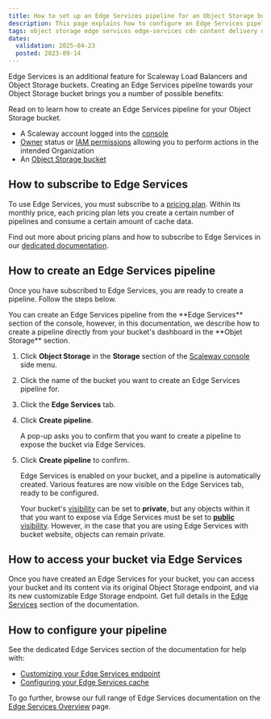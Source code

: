 ```yaml
---
title: How to set up an Edge Services pipeline for an Object Storage bucket
description: This page explains how to configure an Edge Services pipeline for a Scaleway Object Storage bucket. Set up your own custom domain to point to your bucket, and enable a caching service for faster and more efficient delivery.
tags: object storage edge services edge-services cdn content delivery network cache domain certificate custom-domain https
dates:
  validation: 2025-04-23
  posted: 2023-09-14
---
```




Edge Services is an additional feature for Scaleway Load Balancers and Object Storage buckets. Creating an Edge Services pipeline towards your Object Storage bucket brings you a number of possible benefits:

<EdgeServicesBucketBenefits />

Read on to learn how to create an Edge Services pipeline for your Object Storage bucket.

<Requirements />

- A Scaleway account logged into the [console](https://console.scaleway.com)
- [Owner](/iam/concepts/#owner) status or [IAM permissions](/iam/concepts/#permission) allowing you to perform actions in the intended Organization
- An [Object Storage bucket](/object-storage/how-to/create-a-bucket/)

## How to subscribe to Edge Services

To use Edge Services, you must subscribe to a [pricing plan](https://www.scaleway.com/en/pricing/network/#edge-services). Within its monthly price, each pricing plan lets you create a certain number of pipelines and consume a certain amount of cache data.

Find out more about pricing plans and how to subscribe to Edge Services in our [dedicated documentation](/edge-services/how-to/subscribe-edge-services/).

## How to create an Edge Services pipeline

Once you have subscribed to Edge Services, you are ready to create a pipeline. Follow the steps below.

<Message type="tip">
You can create an Edge Services pipeline from the **Edge Services** section of the console, however, in this documentation, we describe how to create a pipeline directly from your bucket's dashboard in the **Objet Storage** section.
</Message>

1. Click **Object Storage** in the **Storage** section of the [Scaleway console](https://console.scaleway.com/) side menu.

2. Click the name of the bucket you want to create an Edge Services pipeline for.
    <Lightbox image={image} alt="A screenshot of the Scaleway console shows a listing of Object Storage buckets, with an arrow showing that you click on the name of the bucket you want to enable Edge Services on." />

3. Click the **Edge Services** tab.

    <Lightbox image={image2} alt="A screenshot of the Scaleway console shows the Edge Services tab for the selected bucket: it is in an empty state, with a button inviting you to enable Edge Services." />

4. Click **Create pipeline**.

    A pop-up asks you to confirm that you want to create a pipeline to expose the bucket via Edge Services. 

5. Click **Create pipeline** to confirm.

    Edge Services is enabled on your bucket, and a pipeline is automatically created. Various features are now visible on the Edge Services tab, ready to be configured.

    <Message type="important">

    Your bucket's [visibility](/object-storage/concepts/#visibility) can be set to **private**, but any objects within it that you want to expose via Edge Services must be set to [**public** visibility](/object-storage/how-to/manage-object-visibility/). However, in the case that you are using Edge Services with bucket website, objects can remain private.

    </Message>

## How to access your bucket via Edge Services

Once you have created an Edge Services for your bucket, you can access your bucket and its content via its original Object Storage endpoint, and via its new customizable Edge Storage endpoint. Get full details in the [Edge Services](/edge-services/how-to/create-pipeline-bucket/#how-to-access-your-bucket-via-edge-services) section of the documentation.

## How to configure your pipeline

See the dedicated Edge Services section of the documentation for help with:

- [Customizing your Edge Services endpoint](/edge-services/how-to/configure-custom-domain/)
- [Configuring your Edge Services cache](/edge-services/how-to/configure-cache/)

To go further, browse our full range of Edge Services documentation on the [Edge Services Overview](/edge-services/) page.
